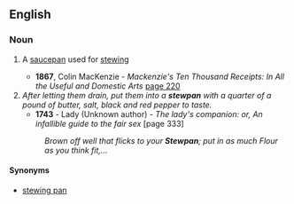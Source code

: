==English==

===Noun===
{{en-noun}}

# {{archaic}} A [[saucepan]] used for [[stew]]ing
#*'''1867''', Colin MacKenzie - ''Mackenzie's Ten Thousand Receipts: In All the Useful and Domestic Arts'' [http://books.google.co.uk/books?id=GZxBAAAAIAAJ&q=stewpan&dq=stewpan&lr=&pgis=1 page 220]
#''After letting them drain, put them into a '''stewpan''' with a quarter of a pound of butter, salt, black and red pepper to taste.''
#*'''1743''' - Lady (Unknown author) - ''The lady's companion: or, An infallible guide to the fair sex'' [page 333]
#:''Brown off well that flicks to your '''Stewpan'''; put in as much Flour as you think fit,...''

====Synonyms====
*[[stewing pan]]